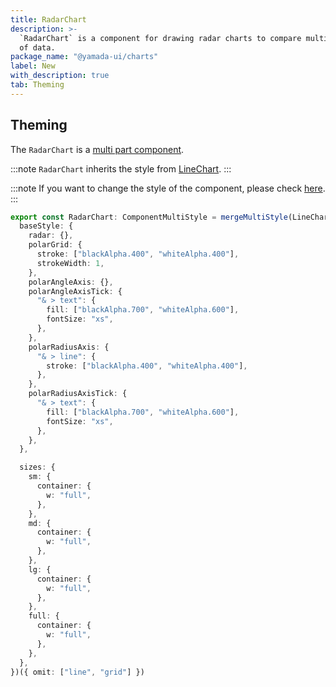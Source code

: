 ```yaml
---
title: RadarChart
description: >-
  `RadarChart` is a component for drawing radar charts to compare multiple sets
  of data.
package_name: "@yamada-ui/charts"
label: New
with_description: true
tab: Theming
---
```


## Theming

The `RadarChart` is a [multi part component](/styled-system/theming/component-styles#multi-part-components).

:::note
`RadarChart` inherits the style from [LineChart](/components/feedback/line-chart).
:::

:::note
If you want to change the style of the component, please check [here](/styled-system/theming/customize-theme#changing-the-style-of-components).
:::

```ts
export const RadarChart: ComponentMultiStyle = mergeMultiStyle(LineChart, {
  baseStyle: {
    radar: {},
    polarGrid: {
      stroke: ["blackAlpha.400", "whiteAlpha.400"],
      strokeWidth: 1,
    },
    polarAngleAxis: {},
    polarAngleAxisTick: {
      "& > text": {
        fill: ["blackAlpha.700", "whiteAlpha.600"],
        fontSize: "xs",
      },
    },
    polarRadiusAxis: {
      "& > line": {
        stroke: ["blackAlpha.400", "whiteAlpha.400"],
      },
    },
    polarRadiusAxisTick: {
      "& > text": {
        fill: ["blackAlpha.700", "whiteAlpha.600"],
        fontSize: "xs",
      },
    },
  },

  sizes: {
    sm: {
      container: {
        w: "full",
      },
    },
    md: {
      container: {
        w: "full",
      },
    },
    lg: {
      container: {
        w: "full",
      },
    },
    full: {
      container: {
        w: "full",
      },
    },
  },
})({ omit: ["line", "grid"] })
```
